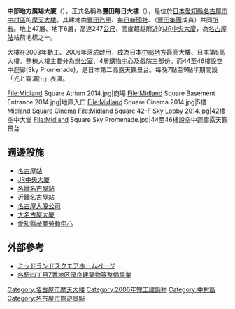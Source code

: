 {{Infobox Skyscraper
| building_name = 中部地方廣場大廈<br /><small>Midland Square</small>
| image = [[File:Midland_Square-1.JPG|220px]]<br /><small>中部地方廣場大廈</small>
| location = {{JPN}}[[愛知縣|愛知縣]][[名古屋市|名古屋市]]
| completion_date= 2006年9月29日
| use = 辦公室<br />購物中心
| antenna_spire = 
| roof = 237[[公尺|公尺]]
| top_floor = 247[[公尺|公尺]]
| floor_count = 47
| floor_area = 193,450 平方公尺
| elevator_count = 
| architect = 
| skyscraperpage_id = 
}}
'''中部地方廣場大廈'''（{{lang-ja|ミッドランドスクエア}}），正式名稱為'''豐田每日大樓'''（{{lang-ja|豊田·毎日ビルディング}}），是位於[[日本|日本]][[愛知縣|愛知縣]][[名古屋市|名古屋市]][[中村區|中村區]]的[[摩天大樓|摩天大樓]]。其建地由[[豐田汽車|豐田汽車]]、[[每日新聞社|每日新聞社]]、{{link-ja|東和不動產|東和不動産}}（[[豐田集團|豐田集團]]成員）共同[[所有權|所有]]。地上47層、地下6層，高達247[[公尺|公尺]]，高度超越附近的[[JR中央大廈|JR中央大廈]]，為[[名古屋站|名古屋站]]站前地標之一。

大樓在2003年動工、2006年落成啟用，成為日本[[中部地方|中部地方]]最高大樓、日本第5高大樓。整棟大樓主要分為[[辦公室|辦公室]]、4層[[購物中心|購物中心]]及戲院三部份。而44至46樓設空中迴廊(Sky Promenade)，是日本第二高露天觀景台。每晚7點至9點半期間設「光と霧演出」表演。

<gallery>
File:Midland Square Atrium 2014.jpg|商場
File:Midland Square Basement Entrance 2014.jpg|地庫入口
File:Midland Square Cinema 2014.jpg|5樓Midland Square Cinema
File:Midland Square 42-F Sky Lobby 2014.jpg|42樓空中大堂
File:Midland Square Sky Promenade.jpg|44至46樓設空中迴廊露天觀景台
</gallery>

== 週邊設施 ==
* [[名古屋站|名古屋站]]
* [[JR中央大廈|JR中央大廈]]
* [[名鐵名古屋站|名鐵名古屋站]]
* [[近鐵名古屋站|近鐵名古屋站]]
* [[名古屋大廈公司|名古屋大廈公司]]
* [[大名古屋大廈|大名古屋大廈]]
* [[愛知縣産業勞動中心|愛知縣産業勞動中心]]

== 外部參考 ==
{{commonscat|Midland Square}}
* [https://web.archive.org/web/20110225123043/http://midland-square.jp/ ミッドランドスクエアホームページ]
* [http://www.nui.or.jp/project/Meieki4.htm 名駅四丁目7番地区優良建築物等整備事業]{{Wayback|url=http://www.nui.or.jp/project/Meieki4.htm |date=20110916145552 }}

{{DEFAULTSORT:みつとらんとすくえあ}}
[[Category:名古屋市摩天大楼|Category:名古屋市摩天大楼]]
[[Category:2006年完工建築物|Category:2006年完工建築物]]
[[Category:中村區|Category:中村區]]
[[Category:名古屋市旅遊景點|Category:名古屋市旅遊景點]]